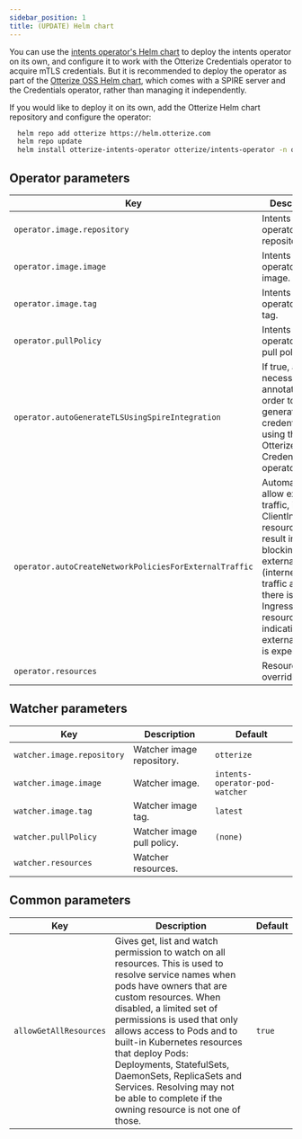 ```yaml
---
sidebar_position: 1
title: (UPDATE) Helm chart
---
```


You can use the [intents operator's Helm chart](https://github.com/otterize/helm-charts/tree/main/intents-operator) to deploy the intents operator on its own, and configure it to work with the Otterize Credentials operator to acquire mTLS credentials.
But it is recommended to deploy the operator as part of the [Otterize OSS Helm chart](https://github.com/otterize/helm-charts/tree/main/otterize-kubernetes), which comes with a SPIRE server and the Credentials operator, rather than managing it independently.

If you would like to deploy it on its own, add the Otterize Helm chart repository and configure the operator:
```bash
  helm repo add otterize https://helm.otterize.com
  helm repo update
  helm install otterize-intents-operator otterize/intents-operator -n otterize-system --create-namespace
```


## Operator parameters

| Key                                             | Description                                                                                                        | Default            |
|-------------------------------------------------|--------------------------------------------------------------------------------------------------------------------|--------------------|
| `operator.image.repository`                     | Intents operator image repository.                                                                                 | `otterize`         |
| `operator.image.image`                          | Intents operator image.                                                                                            | `intents-operator` |
| `operator.image.tag`                            | Intents operator image tag.                                                                                        | `latest`           |
| `operator.pullPolicy`                           | Intents operator image pull policy.                                                                                | `(none)`           |
| `operator.autoGenerateTLSUsingSpireIntegration` | If true, adds the necessary pod annotations in order to generate mTLS credentials using the Otterize Credentials operator. | `true`            |
| `operator.autoCreateNetworkPoliciesForExternalTraffic` | Automatically allow external traffic, if a new ClientIntents resource would result in blocking external (internet) traffic and there is an Ingress/Service resource indicating external traffic is expected. | `true`           |
| `operator.resources`                            | Resources override.                                                                                                |                    |


## Watcher parameters

| Key                        | Description                | Default                        |
|----------------------------|----------------------------|--------------------------------|
| `watcher.image.repository` | Watcher image repository.  | `otterize`                     |
| `watcher.image.image`      | Watcher image.             | `intents-operator-pod-watcher` |
| `watcher.image.tag`        | Watcher image tag.         | `latest`                       |
| `watcher.pullPolicy`       | Watcher image pull policy. | `(none)`                       |
| `watcher.resources`        | Watcher resources.         |                                |

## Common parameters

| Key                    | Description                                                                                                                                                                                                                                                                                                                                                                                                                                                   | Default |
|------------------------|---------------------------------------------------------------------------------------------------------------------------------------------------------------------------------------------------------------------------------------------------------------------------------------------------------------------------------------------------------------------------------------------------------------------------------------------------------------|---------|
| `allowGetAllResources` | Gives get, list and watch permission to watch on all resources. This is used to resolve service names when pods have owners that are custom resources. When disabled, a limited set of permissions is used that only allows access to Pods and to built-in Kubernetes resources that deploy Pods: Deployments, StatefulSets, DaemonSets, ReplicaSets and Services. Resolving may not be able to complete if the owning resource is not one of those. | `true`  |
